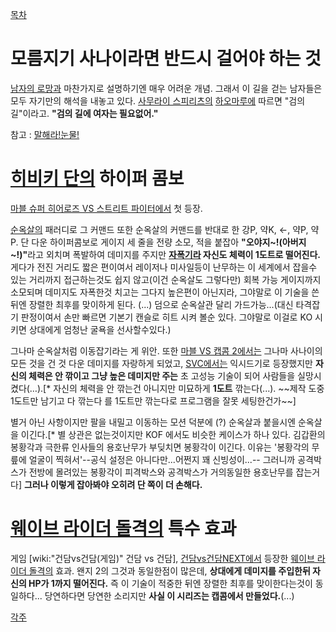 [[목차]]

= 모름지기 사나이라면 반드시 걸어야 하는 것 =

[[남자의 로망]]과 마찬가지로 설명하기엔 매우 어려운 개념. 그래서 이 길을 걷는 남자들은 모두 자기만의 해석을 내놓고 있다. [[사무라이 스피리츠]]의 [[하오마루]]에 따르면 "검의 길"이라고. '''"검의 길에 여자는 필요없어."'''

참고 : [[말해라!눈물!]]

= [[히비키 단]]의 하이퍼 콤보 =

[[마블 슈퍼 히어로즈 VS 스트리트 파이터]]에서 첫 등장. 

[[순옥살]]의 패러디로 그 커맨드 또한 순옥살의 커맨드를 반대로 한 강P, 약K, ←, 약P, 약P. 단 다운 하이퍼콤보로 게이지 세 줄을 전량 소모, 적을 붙잡아 '''"오야지~!(아버지~!)"'''라고 외치며 폭발하여 데미지를 주지만 '''[[자폭]]기라 자신도 체력이 1도트로 떨어진다.''' 게다가 전진 거리도 짧은 편이여서 레이저나 미사일등이 난무하는 이 세계에서 잡을수 있는 거리까지 접근하는것도 쉽지 않고(이건 순옥살도 그렇다만) 회복 가능 게이지까지 소모되며 데미지도 자폭한것 치고는 그다지 높은편이 아닌지라, 그야말로 이 기술을 쓴 뒤엔 장렬한 최후를 맞이하게 된다. (...)
덤으로 순옥살관 달리 가드가능...(대신 타격잡기 판정이여서 손만 빠르면 기본기 캔슬로 히트 시켜 볼순 있다.
그야말로 이걸로 KO 시키면 상대에게 엄청난 굴욕을 선사할수있다.)

그나마 순옥살처럼 이동잡기라는 게 위안. 또한 [[마블 VS 캡콤 2]]에서는 그나마 사나이의 모든 것을 건 것 다운 데미지를 자랑하게 되었고, [[SVC]]에서는 익시드기로 등장했지만 '''자신의 체력은 안 깎이고 그냥 높은 데미지만 주는''' 초 고성능 기술이 되어 사람들을 실망시켰다(…).[* 자신의 체력을 안 깎는건 아니지만 미묘하게 '''1도트''' 깎는다(...). ~~제작 도중 1도트만 남기고 다 깎는다 를 1도트만 깎는다로 프로그램을 잘못 세팅한건가~~]  

별거 아닌 사항이지만 팔을 내밀고 이동하는 모션 덕분에 (?) 순옥살과 붙을시엔 순옥살을 이긴다.[* 별 상관은 없는것이지만 KOF 에서도 비슷한 케이스가 하나 있다. 김갑환의 봉황각과 극한류 인사들의 용호난무가 부딪치면 봉황각이 이긴다. 이유는 '봉황각의 무릎에 얼굴이 찍혀서'--공식 설정은 아니다만...어쩐지 꽤 신빙성이...-- 그러니까 공격박스가 전방에 몰려있는 봉황각이 피격박스와 공격박스가 거의동일한 용호난무를 잡는거다] '''그러나 이렇게 잡아봐야 오히려 단 쪽이 더 손해다.'''


= [[웨이브 라이더 돌격]]의 특수 효과 =
게임 [wiki:"건담vs건담(게임)" 건담 vs 건담], [[건담vs건담NEXT]]에서 등장한 [[웨이브 라이더 돌격]]의 효과. 왠지 2의 그것과 동일한점이 많은데, '''상대에게 데미지를 주입한뒤 자신의 HP가 1까지 떨어진다.''' 즉 이 기술이 적중한 뒤엔 장렬한 최후를 맞이한다는것이 동일하다... 당연하다면 당연한 소리지만 '''사실 이 시리즈는 캡콤에서 만들었다.'''(...) 

[[각주]] 
